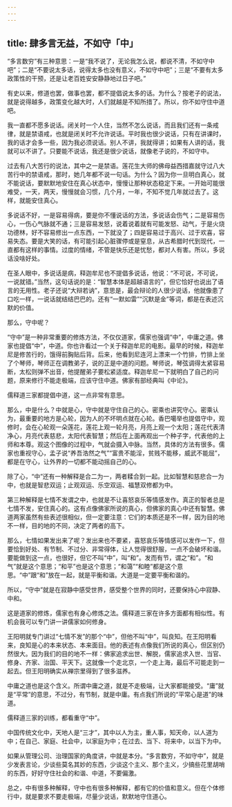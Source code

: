 ```yaml
---
---
---
```

title: 肆多言无益，不如守「中」
---




“多言数穷”有三种意思：一是“我不说了，无论我怎么说，都说不清，不如守中吧”；二是“不要说太多话，说得太多也没有意义，不如守中吧”；三是“不要有太多政策性的干预，还是让老百姓安安静静地过日子吧。”

有史以来，修道也罢，做事也罢，都不提倡说太多的话。为什么？按老子的说法，就是说得越多，政策变化越大时，人们就越是不知所措了。所以，你不如守住中道吧。

我一直都不愿多说话。闭关时一个人住，当然不怎么说话，而且我们还有一条戒律，就是禁语戒，也就是闭关时不允许说话。平时我也很少说话，只有在讲课时，我的话才会多一些，因为我必须说话。别人不讲，我就得讲；如果有人讲的话，我就可以不讲了。只要能不说话，我还是很少说话，就像老子说的，不如守中。

过去有八大苦行的说法，其中之一是禁语。莲花生大师的佛母益西措嘉就守过八大苦行中的禁语戒，那时，她几年都不说一句话。为什么？因为你一旦明白真心，就不能说话，要默默地安住在真心状态中，慢慢让那种状态稳定下来。一开始可能很难受，一天，两天，慢慢就会习惯，几个月，一年，不知不觉几年就过去了。这样，就能安住真心。

多说话不好，一是容易得病，要是你不懂说话的方法，多说话会伤气；二是容易伤心，一伤心气脉就不通；三是容易发怒，说着说着就有可能发怒、动气，于是火烧功德林，好不容易修出一点东西，一下就没了；四是容易过于高兴、过于欢喜，容易失态。要是大笑的话，有可能引起心脏骤停或是窒息，从古希腊时代到现代，一直都有这样的事情。过度的情绪，不管是快乐还是忧愁，都对人有害。所以，多说话没啥好处。

在圣人眼中，多说话是病，释迦牟尼也不提倡多说话，他说：“不可说，不可说，一说就错。”当然，这句话说的是：“智慧本体是超越语言的”，但它恰好也说出了语言的无用性。老子还说“大辩若讷”，意思是，最会辩论的人很少说话，他就像患了口吃一样，一说话就结结巴巴的。还有“一默如雷”“沉默是金”等词，都是在表述沉默的价值。

那么，守中呢？

“守中”是一种非常重要的修炼方法，不仅仅道家，儒家也强调“中”，中庸之道。佛家也提倡“中”，中道。你也许看过一个关于释迦牟尼的电影。最早的时候，释迦牟尼是修苦行的，饿得前胸贴后背。后来，他看到尼连河上漂来一个竹排，竹排上坐了个琴师，琴师正在调教弟子，说的正是中道的问题。琴师说，琴弦调得太紧容易断，太松则弹不出音，他提醒弟子要松紧适度。释迦牟尼一下就明白了自己的问题，原来修行不能走极端，应该守住中道。佛家有部经典叫《中论》。

儒释道三家都提倡中道，这一点非常有意思。

那么，中是什么？中就是心，守中就是守住自己的心。密乘也讲究守心。密乘认为，最重要的地方是心轮，因为人的不坏明点就在心轮。香巴噶举也提倡守中，观修时，会在心轮观一朵莲花，莲花上观一轮月亮，月亮上观一个太阳；莲花代表清净心，月亮代表慈悲，太阳代表智慧；然后在上面再观出一个种子字，代表他的上师和本尊。观这个图像的过程中，气就会摄入中脉。当然，具体的方法有很多。儒家也重视守心，孟子说“养吾浩然之气”“富贵不能淫，贫贱不能移，威武不能屈”，都是在守心，让外界的一切都不能动摇自己的心。

除了心，“中”还有一种解释是合二为一，两者糅合到一起。比如智慧和慈悲合一为中，也就是智悲双运；止观双运、乐空双运、福慧双修都为中。

第三种解释是七情不发谓之中，也就是不让喜怒哀乐等情感发作。真正的智者总是七情不发，安住真心的。这有点像佛家所说的真心，但佛家的真心中还有智慧。佛道两家虽然有些表述很相似，但一定要注意：它们的本质还是不一样，因为目的地不一样，目的地的不同，决定了两者的高下。

那么，七情如果发出来了呢？发出来也不要紧，喜怒哀乐等情感可以发作一下，但要恰到好处、有节制、不过分、非常得体，让人觉得很舒服，一点不会破坏和谐。要能做到这一点，也很好，但它不叫“中”，叫“和”。发而有节，谓之“和”。“和气”就是这个意思；“和平”也是这个意思；“和蔼”“和睦”都是这个意思。“中”跟“和”放在一起，就是平衡和谐。大道是一定要平衡和谐的。

所以，“守中”就是在寂静中感受世界，感受整个世界的同时，还要保持心中寂静、中和。

这是道家的修炼，儒家也有身心修炼之法。儒释道三家在许多方面都有相似性。有机会我可以专门讲一讲儒家如何修身。

王阳明就专门讲过“七情不发”的那个“中”，但他不叫“中”，叫良知。在王阳明看来，良知是心的本来状态、本来面目。他的表述有点像我们所说的真心，但区别仍然很大。因为我们的目的地不一样：佛家追求出世、解脱，儒家追求入世、当官、修身、齐家、治国、平天下。这就像一个走北京，一个走上海，最后不可能走到一起去。但王阳明确实从禅宗里得到了很多滋养。

中庸之道也是这个含义。所谓中庸之道，就是不走极端，让大家都能接受。“庸”就是“平常”的意思，不过分，有节制，就是中庸。有点我们所说的“平常心是道”的味道。

儒释道三家的训练，都看重守“中”。

中国传统文化中，天地人是“三才”，其中以人为主，重人事，知天命，以人道为中；在自己、家庭、社会中，以家庭为中；在过去、当下、将来中，以当下为中。

如果从管理公司、治理国家的角度讲，中就是本分。“多言数穷，不如守中”，就是少发表言论，少谈些莫名其妙的东西，少谈这个主义、那个主义，少搞些花里胡哨的东西，好好守住社会的和谐、中道，不要偏激。

总之，中有很多种解释，守中也有很多种解释，都有它的价值和意义。但在个体修行中，就是要求不要走极端，尽量少说话，默默地守住道心。
